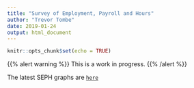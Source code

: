 ```yaml
---
title: "Survey of Employment, Payroll and Hours"
author: "Trevor Tombe"
date: 2019-01-24
output: html_document
---
```


```r
knitr::opts_chunk$set(echo = TRUE)
```

{{% alert warning %}}
This is a work in progress.
{{% /alert %}}

The latest SEPH graphs are [`here`](SEPH.html)
